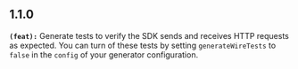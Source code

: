 ## 1.1.0
**`(feat):`** Generate tests to verify the SDK sends and receives HTTP requests as expected.
You can turn of these tests by setting `generateWireTests` to `false` in the `config` of your generator configuration.


